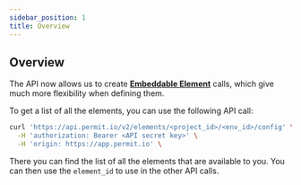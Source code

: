 ```yaml
---
sidebar_position: 1
title: Overview
---
```


## Overview

The API now allows us to create **[Embeddable Element](embeddable-uis/embedding-elements/)** calls, which give much more flexibility when defining them.

To get a list of all the elements, you can use the following API call:

```bash
curl 'https://api.permit.io/v2/elements/<project_id>/<env_id>/config' \
  -H 'authorization: Bearer <API secret key>' \
  -H 'origin: https://app.permit.io' \
```

There you can find the list of all the elements that are available to you. You can then use the `element_id` to use in the other API calls.

